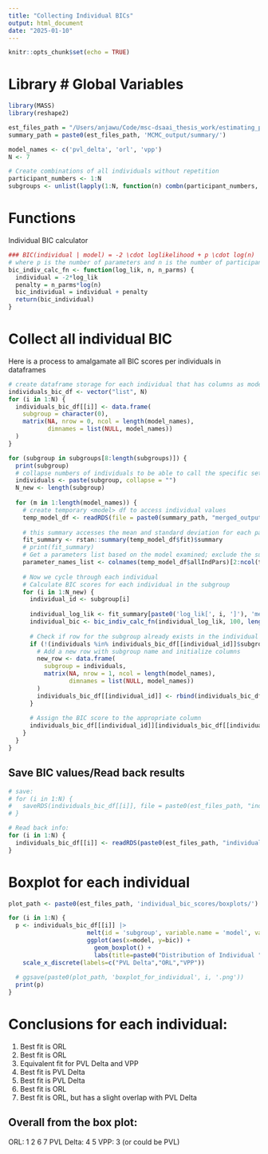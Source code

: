```yaml
---
title: "Collecting Individual BICs"
output: html_document
date: "2025-01-10"
---
```


```r
knitr::opts_chunk$set(echo = TRUE)
```

# Library # Global Variables

```r
library(MASS) 
library(reshape2) 

est_files_path = "/Users/anjawu/Code/msc-dsaai_thesis_work/estimating_parameters/"
summary_path = paste0(est_files_path, 'MCMC_output/summary/')

model_names <- c('pvl_delta', 'orl', 'vpp')
N <- 7

# Create combinations of all individuals without repetition
participant_numbers <- 1:N
subgroups <- unlist(lapply(1:N, function(n) combn(participant_numbers, n, simplify = FALSE)), recursive = FALSE)
```

# Functions

Individual BIC calculator
```r
### BIC(individual | model) = -2 \cdot loglikelihood + p \cdot log(n)
# where p is the number of parameters and n is the number of participants.
bic_indiv_calc_fn <- function(log_lik, n, n_parms) {
  individual = -2*log_lik
  penalty = n_parms*log(n)
  bic_individual = individual + penalty
  return(bic_individual)
}

```


# Collect all individual BIC

Here is a process to amalgamate all BIC scores per individuals in dataframes

```r
# create dataframe storage for each individual that has columns as model, rows as subgroups, and values as individual BIC score:
individuals_bic_df <- vector("list", N)
for (i in 1:N) {
  individuals_bic_df[[i]] <- data.frame(
    subgroup = character(0),
    matrix(NA, nrow = 0, ncol = length(model_names),
           dimnames = list(NULL, model_names))
  )
}

for (subgroup in subgroups[8:length(subgroups)]) { 
  print(subgroup)
  # collapse numbers of individuals to be able to call the specific set of results
  individuals <- paste(subgroup, collapse = "")
  N_new <- length(subgroup)
  
  for (m in 1:length(model_names)) {
    # create temporary <model> df to access individual values
    temp_model_df <- readRDS(file = paste0(summary_path, "merged_output_from_BEST_igt_subgroup_", individuals,"_igt_", model_names[m], "_sigmainvgam_top15.rds"))
    
    # this summary accesses the mean and standard deviation for each parameter both population and individual parameters
    fit_summary <- rstan::summary(temp_model_df$fit)$summary
    # print(fit_summary)
    # Get a parameters list based on the model examined; exclude the subjID
    parameter_names_list <- colnames(temp_model_df$allIndPars)[2:ncol(temp_model_df$allIndPars)]
    
    # Now we cycle through each individual
    # Calculate BIC scores for each individual in the subgroup
    for (i in 1:N_new) {
      individual_id <- subgroup[i]
      
      individual_log_lik <- fit_summary[paste0('log_lik[', i, ']'), 'mean']
      individual_bic <- bic_indiv_calc_fn(individual_log_lik, 100, length(parameter_names_list))
      
      # Check if row for the subgroup already exists in the individual's dataframe
      if (!(individuals %in% individuals_bic_df[[individual_id]]$subgroup)) {
        # Add a new row with subgroup name and initialize columns
        new_row <- data.frame(
          subgroup = individuals,
          matrix(NA, nrow = 1, ncol = length(model_names),
                 dimnames = list(NULL, model_names))
        )
        individuals_bic_df[[individual_id]] <- rbind(individuals_bic_df[[individual_id]], new_row)
      }
      
      # Assign the BIC score to the appropriate column
      individuals_bic_df[[individual_id]][individuals_bic_df[[individual_id]]$subgroup == individuals, model_names[m]] <- individual_bic
    }
  }
}
```


## Save BIC values/Read back results

```r
# save:
# for (i in 1:N) {
#   saveRDS(individuals_bic_df[[i]], file = paste0(est_files_path, "individual_bic_scores/individual_", i, "_bic_df.rds"))
# }

# Read back info:
for (i in 1:N) {
  individuals_bic_df[[i]] <- readRDS(paste0(est_files_path, "individual_bic_scores/individual_", i, "_bic_df.rds"))
}
```


# Boxplot for each individual

```r
plot_path <- paste0(est_files_path, 'individual_bic_scores/boxplots/')

for (i in 1:N) {
  p <- individuals_bic_df[[i]] |> 
                      melt(id = 'subgroup', variable.name = 'model', value.name = 'bic')|> 
                      ggplot(aes(x=model, y=bic)) + 
                        geom_boxplot() +
                        labs(title=paste0("Distribution of Individual ", i, " BIC Scores by Model"), x="Model Name", y = "Individual BIC Score") +
    scale_x_discrete(labels=c("PVL Delta","ORL","VPP"))
                                                              
  # ggsave(paste0(plot_path, 'boxplot_for_individual', i, '.png'))
  print(p)
}

```

# Conclusions for each individual:

1) Best fit is ORL
2) Best fit is ORL
3) Equivalent fit for PVL Delta and VPP
4) Best fit is PVL Delta
5) Best fit is PVL Delta
6) Best fit is ORL
7) Best fit is ORL, but has a slight overlap with PVL Delta


## Overall from the box plot:
ORL: 1 2 6 7
PVL Delta: 4 5
VPP: 3 (or could be PVL)